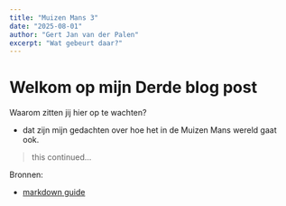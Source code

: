 ```yaml
---
title: "Muizen Mans 3"
date: "2025-08-01"
author: "Gert Jan van der Palen"
excerpt: "Wat gebeurt daar?"
---
```


# Welkom op mijn Derde blog post

Waarom zitten jij hier op te wachten?

- dat zijn mijn gedachten over hoe het in de Muizen Mans wereld gaat ook.

> this continued...

Bronnen:

- [markdown guide](https://www.markdownguide.org/)